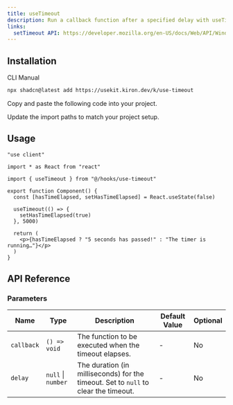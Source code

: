 ```yaml
---
title: useTimeout
description: Run a callback function after a specified delay with useTimeout.
links:
  setTimeout API: https://developer.mozilla.org/en-US/docs/Web/API/Window/setTimeout
---
```


<ComponentPreview name="use-timeout-demo" />

## Installation

<CodeTabs>

<TabsList>
  <TabsTrigger value="cli">CLI</TabsTrigger>
  <TabsTrigger value="manual">Manual</TabsTrigger>
</TabsList>

<TabsContent value="cli">

```bash
npx shadcn@latest add https://usekit.kiron.dev/k/use-timeout
```

</TabsContent>

<TabsContent value="manual">

<Steps>

<Step>Copy and paste the following code into your project.</Step>

<ComponentSource name="use-timeout" />

<Step>Update the import paths to match your project setup.</Step>

</Steps>

</TabsContent>

</CodeTabs>

## Usage

```tsx {5, 10-12}
"use client"

import * as React from "react"

import { useTimeout } from "@/hooks/use-timeout"

export function Component() {
  const [hasTimeElapsed, setHasTimeElapsed] = React.useState(false)

  useTimeout(() => {
    setHasTimeElapsed(true)
  }, 5000)

  return (
    <p>{hasTimeElapsed ? "5 seconds has passed!" : "The timer is running…"}</p>
  )
}
```

## API Reference

### Parameters

| Name       | Type               | Description                                                                         | Default Value | Optional |
| ---------- | ------------------ | ----------------------------------------------------------------------------------- | ------------- | -------- |
| `callback` | `() => void`       | The function to be executed when the timeout elapses.                               | -             | No       |
| `delay`    | `null` \| `number` | The duration (in milliseconds) for the timeout. Set to `null` to clear the timeout. | -             | No       |
